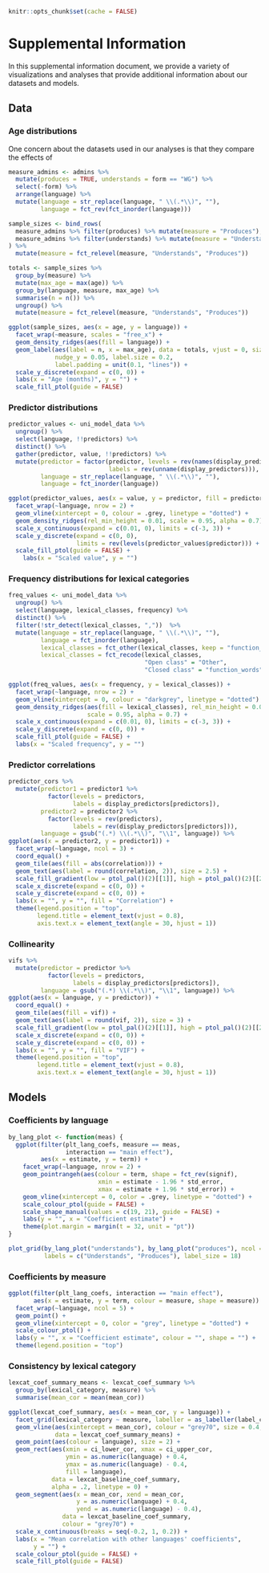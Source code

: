 ```r
knitr::opts_chunk$set(cache = FALSE)
```

# Supplemental Information

In this supplemental information document, we provide a variety of visualizations and analyses that provide additional information about our datasets and models.


## Data

### Age distributions

One concern about the datasets used in our analyses is that they compare the effects of 

```r
measure_admins <- admins %>%
  mutate(produces = TRUE, understands = form == "WG") %>%
  select(-form) %>%
  arrange(language) %>%
  mutate(language = str_replace(language, " \\(.*\\)", ""),
         language = fct_rev(fct_inorder(language)))

sample_sizes <- bind_rows(
  measure_admins %>% filter(produces) %>% mutate(measure = "Produces"),
  measure_admins %>% filter(understands) %>% mutate(measure = "Understands")
) %>%
  mutate(measure = fct_relevel(measure, "Understands", "Produces"))

totals <- sample_sizes %>%
  group_by(measure) %>%
  mutate(max_age = max(age)) %>%
  group_by(language, measure, max_age) %>%
  summarise(n = n()) %>%
  ungroup() %>%
  mutate(measure = fct_relevel(measure, "Understands", "Produces"))

ggplot(sample_sizes, aes(x = age, y = language)) +
  facet_wrap(~measure, scales = "free_x") +
  geom_density_ridges(aes(fill = language)) +
  geom_label(aes(label = n, x = max_age), data = totals, vjust = 0, size = 3,
             nudge_y = 0.05, label.size = 0.2,
             label.padding = unit(0.1, "lines")) +
  scale_y_discrete(expand = c(0, 0)) +
  labs(x = "Age (months)", y = "") +
  scale_fill_ptol(guide = FALSE)
```


### Predictor distributions

```r
predictor_values <- uni_model_data %>%
  ungroup() %>%
  select(language, !!predictors) %>%
  distinct() %>%
  gather(predictor, value, !!predictors) %>%
  mutate(predictor = factor(predictor, levels = rev(names(display_predictors)),
                            labels = rev(unname(display_predictors))),
         language = str_replace(language, " \\(.*\\)", ""),
         language = fct_inorder(language))

ggplot(predictor_values, aes(x = value, y = predictor, fill = predictor)) +
  facet_wrap(~language, nrow = 2) +
  geom_vline(xintercept = 0, colour = .grey, linetype = "dotted") +
  geom_density_ridges(rel_min_height = 0.01, scale = 0.95, alpha = 0.7) +
  scale_x_continuous(expand = c(0.01, 0), limits = c(-3, 3)) +
  scale_y_discrete(expand = c(0, 0),
                   limits = rev(levels(predictor_values$predictor))) +
  scale_fill_ptol(guide = FALSE) +
    labs(x = "Scaled value", y = "")
```


### Frequency distributions for lexical categories

```r
freq_values <- uni_model_data %>%
  ungroup() %>%
  select(language, lexical_classes, frequency) %>%
  distinct() %>%
  filter(!str_detect(lexical_classes, ","))  %>%
  mutate(language = str_replace(language, " \\(.*\\)", ""),
         language = fct_inorder(language),
         lexical_classes = fct_other(lexical_classes, keep = "function_words"),
         lexical_classes = fct_recode(lexical_classes,
                                      "Open class" = "Other",
                                      "Closed class" = "function_words"))

ggplot(freq_values, aes(x = frequency, y = lexical_classes)) +
  facet_wrap(~language, nrow = 2) +
  geom_vline(xintercept = 0, colour = "darkgrey", linetype = "dotted") +
  geom_density_ridges(aes(fill = lexical_classes), rel_min_height = 0.01,
                      scale = 0.95, alpha = 0.7) +
  scale_x_continuous(expand = c(0.01, 0), limits = c(-3, 3)) +
  scale_y_discrete(expand = c(0, 0)) +
  scale_fill_ptol(guide = FALSE) +
  labs(x = "Scaled frequency", y = "")
```


### Predictor correlations

```r
predictor_cors %>%
  mutate(predictor1 = predictor1 %>%
           factor(levels = predictors,
                  labels = display_predictors[predictors]),
         predictor2 = predictor2 %>%
           factor(levels = rev(predictors),
                  labels = rev(display_predictors[predictors])),
         language = gsub("(.*) \\(.*\\)", "\\1", language)) %>%
ggplot(aes(x = predictor2, y = predictor1)) +
  facet_wrap(~language, ncol = 3) +
  coord_equal() +
  geom_tile(aes(fill = abs(correlation))) +
  geom_text(aes(label = round(correlation, 2)), size = 2.5) +
  scale_fill_gradient(low = ptol_pal()(2)[[1]], high = ptol_pal()(2)[[2]]) +
  scale_x_discrete(expand = c(0, 0)) +
  scale_y_discrete(expand = c(0, 0)) +
  labs(x = "", y = "", fill = "Correlation") +
  theme(legend.position = "top",
        legend.title = element_text(vjust = 0.8),
        axis.text.x = element_text(angle = 30, hjust = 1))
```


### Collinearity

```r
vifs %>%
  mutate(predictor = predictor %>%
           factor(levels = predictors,
                  labels = display_predictors[predictors]),
         language = gsub("(.*) \\(.*\\)", "\\1", language)) %>%
ggplot(aes(x = language, y = predictor)) +
  coord_equal() +
  geom_tile(aes(fill = vif)) +
  geom_text(aes(label = round(vif, 2)), size = 3) +
  scale_fill_gradient(low = ptol_pal()(2)[[1]], high = ptol_pal()(2)[[2]]) +
  scale_x_discrete(expand = c(0, 0)) +
  scale_y_discrete(expand = c(0, 0)) +
  labs(x = "", y = "", fill = "VIF") +
  theme(legend.position = "top",
        legend.title = element_text(vjust = 0.8),
        axis.text.x = element_text(angle = 30, hjust = 1))
```


## Models

### Coefficients by language

```r
by_lang_plot <- function(meas) {
  ggplot(filter(plt_lang_coefs, measure == meas,
                interaction == "main effect"),
         aes(x = estimate, y = term)) +
    facet_wrap(~language, nrow = 2) +
    geom_pointrangeh(aes(colour = term, shape = fct_rev(signif),
                         xmin = estimate - 1.96 * std_error,
                         xmax = estimate + 1.96 * std_error)) +
    geom_vline(xintercept = 0, color = .grey, linetype = "dotted") +
    scale_colour_ptol(guide = FALSE) +
    scale_shape_manual(values = c(19, 21), guide = FALSE) +
    labs(y = "", x = "Coefficient estimate") +
    theme(plot.margin = margin(t = 32, unit = "pt"))
}

plot_grid(by_lang_plot("understands"), by_lang_plot("produces"), ncol = 1,
          labels = c("Understands", "Produces"), label_size = 18)
```


### Coefficients by measure

```r
ggplot(filter(plt_lang_coefs, interaction == "main effect"),
       aes(x = estimate, y = term, colour = measure, shape = measure)) +
  facet_wrap(~language, ncol = 5) +
  geom_point() +
  geom_vline(xintercept = 0, color = "grey", linetype = "dotted") +
  scale_colour_ptol() +
  labs(y = "", x = "Coefficient estimate", colour = "", shape = "") +
  theme(legend.position = "top")
```


### Consistency by lexical category

```r
lexcat_coef_summary_means <- lexcat_coef_summary %>%
  group_by(lexical_category, measure) %>%
  summarise(mean_cor = mean(mean_cor))

ggplot(lexcat_coef_summary, aes(x = mean_cor, y = language)) +
  facet_grid(lexical_category ~ measure, labeller = as_labeller(label_caps)) +
  geom_vline(aes(xintercept = mean_cor), colour = "grey70", size = 0.4,
             data = lexcat_coef_summary_means) +
  geom_point(aes(colour = language), size = 2) +
  geom_rect(aes(xmin = ci_lower_cor, xmax = ci_upper_cor,
                ymin = as.numeric(language) + 0.4,
                ymax = as.numeric(language) - 0.4,
                fill = language),
            data = lexcat_baseline_coef_summary,
            alpha = .2, linetype = 0) +
  geom_segment(aes(x = mean_cor, xend = mean_cor,
                   y = as.numeric(language) + 0.4,
                   yend = as.numeric(language) - 0.4),
               data = lexcat_baseline_coef_summary,
               colour = "grey70") +
  scale_x_continuous(breaks = seq(-0.2, 1, 0.2)) +
  labs(x = "Mean correlation with other languages' coefficients",
       y = "") +
  scale_colour_ptol(guide = FALSE) +
  scale_fill_ptol(guide = FALSE)
```
